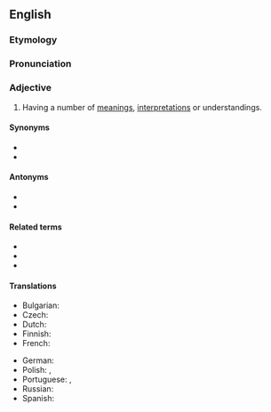 ==English==

===Etymology===
{{suffix|polyseme|ic|lang=en}}

===Pronunciation===
{{IPA|/pɒ.lɪ.ˈsiː.mɪk/|lang=en}}

===Adjective===
{{en-adj}}

# {{lb|en|linguistics}} Having a number of [[meaning]]s, [[interpretation]]s or understandings.

====Synonyms====
* {{l|en|polysemantic}}
* {{l|en|polysemous}}

====Antonyms====
* {{l|en|monosemous}}
* {{l|en|univocal}}

====Related terms====
* {{l|en|oligosemic}}
* {{l|en|polyseme}}
* {{l|en|polysemy}}

====Translations====
{{trans-top|having a number of meanings, interpretations or understandings}}
* Bulgarian: {{t|bg|многозначен|tr=mnogoznáčen|sc=Cyrl}}
* Czech: {{t+|cs|polysémický|m}}
* Dutch: {{t+|nl|polyseem}}
* Finnish: {{t+|fi|monimerkityksinen}}
* French: {{t+|fr|polysémique}}
{{trans-mid}}
* German: {{t+|de|mehrdeutig}}
* Polish: {{t|pl|polisemiczny}}, {{t|pl|wieloznaczny}}
* Portuguese: {{t|pt|polissémico}} {{qualifier|Portugal}}, {{t|pt|polissêmico}} {{qualifier|Brazil}}
* Russian: {{t+|ru|многозна́чный}}
* Spanish: {{t+|es|polisémico}}
{{trans-bottom}}